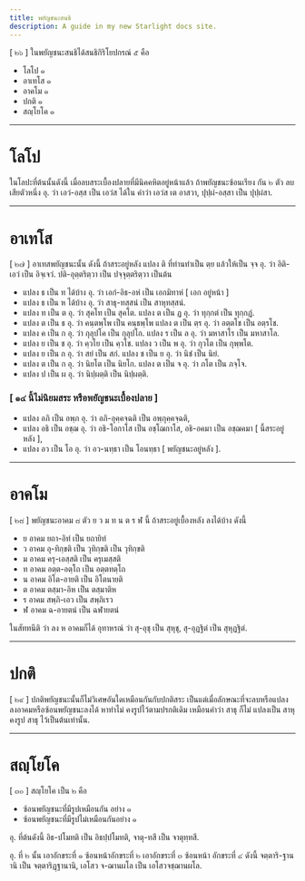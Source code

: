 ```yaml
---
title: พยัญชนะสนธิ
description: A guide in my new Starlight docs site.
---
```


[ ๒๖ ] ในพยัญชนะสนธิได้สนธิกิริโยปกรณ์ ๕ คือ

- โลโป ๑
- อาเทโส ๑
- อาคโม ๑
- ปกติ ๑
- สญฺโยโค ๑

---

# โลโป

ในโลปะที่ต้นนั้นดังนี้ เมื่อลบสระเบื้องปลายที่มีนิคคหิตอยู่หน้าแล้ว ถ้าพยัญชนะซ้อนเรียง กัน ๒ ตัว ลบเสียตัวหนึ่ง อุ. ว่า เอวํ-อสฺส เป็น เอวํส ได้ใน คำว่า เอวํส เต อาสวา, ปุปฺผํ-อสฺสา เป็น ปุปฺผํสา.

---

# อาเทโส

[ ๒๗ ] อาเทสพยัญชนะนั้น ดังนี้ ถ้าสระอยู่หลัง แปลง ติ ที่ท่านทำเป็น ตฺย แล้วให้เป็น จฺจ อุ. ว่า อิติ-เอวํ เป็น อิจฺเจวํ.
ปติ-อุตฺตริตฺวา เป็น ปจฺจุตฺตริตฺวา เป็นต้น

- แปลง ธ เป็น ท ได้บ้าง อุ. ว่า เอกํ-อิธ-อหํ เป็น เอกมิทาหํ [ เอก อยู่หน้า ]
- แปลง ธ เป็น ห ได้บ้าง อุ. ว่า สาธุ-ทสฺสนํ เป็น สาหุทสฺสนํ.
- แปลง ท เป็น ต อุ. ว่า สุคโท เป็น สุคโต. แปลง ต เป็น ฏ อุ. ว่า ทุกฺกตํ เป็น ทุกฺกฏํ.
- แปลง ต เป็น ธ อุ. ว่า คนฺตพฺโพ เป็น คนฺธพฺโพ แปลง ต เป็น ตฺร อุ. ว่า อตฺตโช เป็น อตฺรโช.
- แปลง ค เป็น ก อุ. ว่า กุลุปโค เป็น กุลุปโก. แปลง ร เป็น ล อุ. ว่า มหาสาโร เป็น มหาสาโล.
- แปลง ย เป็น ช อุ. ว่า คฺวโย เป็น คฺวโช. แปลง ว เป็น พ อุ. ว่า กุวโต เป็น กุพฺพโต.
- แปลง ย เป็น ก อุ. ว่า สยํ เป็น สกํ. แปลง ช เป็น ย อุ. ว่า นิชํ เป็น นิยํ.
- แปลง ต เป็น ก อุ. ว่า นิยโต เป็น นิยโก. แปลง ต เป็น จ อุ. ว่า ภโต เป็น ภจฺโจ.
- แปลง ป เป็น ผ อุ. ว่า นิปฺผตฺติ เป็น นิปฺผตฺติ.

### [ ๑๔ นี้ไม่นิยมสระ หรือพยัญชนะเบื้องปลาย ]

- แปลง อภิ เป็น อพฺภ อุ. ว่า อภิ-อุคฺคจฺฉติ เป็น อพฺภุคฺคจฺฉติ,
- แปลง อธิ เป็น อชฺฌ อุ. ว่า อธิ-โอกาโส เป็น อชฺโฌกาโส, อธิ-อคมา เป็น อชฺฌคมา [ นี้สระอยู่หลัง ],
- แปลง อว เป็น โอ อุ. ว่า อว-นทฺธา เป็น โอนทฺธา [ พยัญชนะอยู่หลัง ].

---

# อาคโม

[ ๒๘ ] พยัญชนะอาคม ๘ ตัว ย ว ม ท น ต ร ฬ นี้ ถ้าสระอยู่เบื้องหลัง ลงได้บ้าง ดังนี้

- ย อาคม ยถา-อิทํ เป็น ยถายิทํ
- ว อาคม อุ-ทิกฺขติ เป็น วุทิกฺขติ เป็น วุทิกฺขติ
- ม อาคม ครุ-เอสฺสติ เป็น ครุเมสฺสติ
- ท อาคม อตฺต-อตฺโถ เป็น อตฺตทตฺโถ
- น อาคม อิโต-อายติ เป็น อิโตนายติ
- ต อาคม ตสฺมา-อิห เป็น ตสฺมาติห
- ร อาคม สพฺภิ-เอว เป็น สพฺภิเรว
- ฬ อาคม ฉ-อายตนํ เป็น ฉฬายตนํ

ในสัททนีติ ว่า ลง ห อาคมก็ได้ อุทาหรณ์ ว่า สุ-อุชุ เป็น สุหุชุ, สุ-อุฏฐิตํ เป็น สุหุฏฐิตํ.

---

# ปกติ

[ ๒๙ ] ปกติพยัญชนะนั้นก็ไม่วิเศษอันใดเหมือนกันกับปกติสระ เป็นแต่เมื่อลักษณะที่จะลบหรือแปลง ลงอาคมหรือซ้อนพยัญชนะลงได้ หาทำไม่ คงรูปไว้ตามปรกติเดิม เหมือนคำว่า สาธุ ก็ไม่ แปลงเป็น สาหุ คงรูป สาธุ ไว้เป็นต้นเท่านั้น.

---

# สญฺโยโค

[ ๓๐ ] สญฺโยโค เป็น ๒ คือ

- ซ้อนพยัญชนะที่มีรูปเหมือนกัน อย่าง ๑
- ซ้อนพยัญชนะที่มีรูปไม่เหมือนกันอย่าง ๑

อุ. ที่ต้นดังนี้ อิธ-ปโมทติ เป็น อิธปฺปโมทติ, จาตุ-ทสี เป็น จาตุทฺทสี.

อุ. ที่ ๒ นั้น เอาอักขระที่ ๑ ซ้อนหน้าอักขระที่ ๒ เอาอักขระที่ ๓ ซ้อนหน้า อักขระที่ ๔ ดังนี้ จตฺตาริ-ฐานานิ เป็น จตฺตาริฏฺฐานานิ, เอโสว จ-ฌานผโล เป็น เอโสวจชฺฌานผโล.
